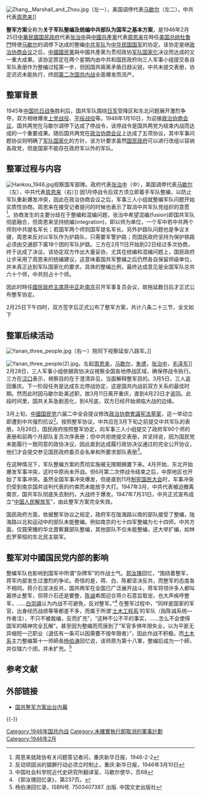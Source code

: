 [[File:Zhang,_Marshall_and_Zhou.jpg|right]]（左一），美国调停代表[[乔治·卡特莱特·马歇尔|马歇尔]]（左二），中共代表[[周恩来|周恩来]]]]

'''整军方案'''全称为'''关于军队整编及统编中共部队为国军之基本方案'''，是1946年2月25日[[中華民國国民政府|中華民國国民政府]]代表[[张治中|张治中]]與[[中國共產黨|中國共產黨]]代表[[周恩来|周恩来]]在時任[[美国总统|美国总统]][[杜魯門|杜魯門]]特使[[乔治·卡特莱特·马歇尔|马歇尔]]的调停下达成的整编[[中共军队|中共军队]]为[[中华民国国军|中华民国国军]]的协定。该协定是继[[政治协商会议|政治协商会议]]之后，[[中國國民黨|中國國民黨]]與中國共產黨为贯彻政协[[军队国家化|军队国家化]]决议而达成的又一重大成果。该协定原定在两个星期内由中共和国民政府向三人军事小组提交各自军队表册作为整编过程第一步，但因国共兩黨矛盾日趋尖锐，中共未提交表册，协定迟迟未能执行，终因[[第二次国共内战|第二次国共内战]]全面爆发而流产。

==整軍背景==
{{国共谈判史}}
{{Details|政治协商会议}}
1945年[[中国抗日战争|中国抗日战争]]胜利后，国共军队围绕[[日军|日军]]受降区和东北问题展开激烈争夺，双方相继爆发[[上党战役|上党战役]]、[[平绥战役|平绥战役]]等。1946年1月10日，为迎接[[政治协商会议|政治协商会议]]，国共两党在马歇尔调停下达成了停战令，该停战令是国共两党为结束内战而达成的一个重要成果。随后国共两党在[[政治协商会议|政治协商会议]]上达成了五项协议，其中军事问题协议则明确了[[军队国家化|军队国家化]]的方针，该方针要求虽然[[国民政府|国民政府]]可以进行改组以容纳各政党，但是国家不能存在政府军以外的军队。
{{Divbox|white|政治协商会议决议案之军事问题部分<ref>中华民国重要史料初编，第七编，战后中国</ref>|

一， 建军原则 

（一） 军队属于国家，军人责任在于卫国爱民。 

（二） 军队建制应依国防需要，并按照国家一般教育及科学与工业之进步，改进其素质与装备。 

（三） 军队制度应依我国民主政制与国情实行改革。 

（四） 改善征兵制度，公平普遍实施，并保留一部分募兵制度，加以改善，俾符合高度装备军队之需要。 

（五） 军队教育应依建军原则办理，永远超出党派系统及个人关系之外。 

二， 整军原则 

（甲） 实行军党分立 

（一） 禁止一切党派在军队内有公开的或秘密的党团活动，军队内所有个人派系之组织与地方性质之系统，亦一并禁止。 

（二） 凡军队中已有党籍之现役军人，于其在职期间，不得参加其驻地之党务活动。 

（三） 任何党派及个人不得利用军队为政争之工具。 

（四） 军队内部的有任何特殊组织与活动。 

（乙） 实行军民分治。 

（一） 凡在军队中任职之现役军人，不得兼任行政官吏。 

（二） 实行划分军区，其区域之范围，应尽量使与行政区不同。 

（三） 严禁军队干涉政治。 

三， 实行以政治军办法 

（一） 在初步整军计划實施完成时，立即改组[[國民政府军事委员会|國民政府军事委员会]]为[[中華民國国防部|中華民國国防部]]，隶属于[[行政院|行政院]]。 

（二） [[中華民國国防部部长|中華民國国防部部长]]应不以军人为限。 

（三） 全国军额及军费应经行政院决议，[[立法院|立法院]]通过。 

（四） 全国军队应收国防部之统一管辖。 

（五） 国防部内设一建军委员会，负建军计划及考核之责。（此委员会由各方人士参加） 

四， 实施整编办法 

（一） 军事三人小组应照原定计划尽速商定中共军队整编办法，整编完竣。 

（二） 中央军队应依军政部原定计划，尽速于六个月内完成其九十师之整编。 

（三） 上两项整编完竣，应再将全国所有军队统一整编为五十师或六十师。 

（四） 军事委员会内应即设置整编计划考核委员会，由各方人士参加组织之。
}}

==整軍过程与内容==
[[File:Hankou_1946.jpg|thumb]]视察国军部隊。政府代表[[张治中|张治中]]（中），美国调停代表[[乔治·卡特莱特·马歇尔|马歇尔]]（左），中共代表[[周恩来|周恩来]]（右）]]
因1月停战令后双方须立即着手军队整编，以防止军队重新爆发冲突，因此在政治协商会议之后，军事三人小组就整编军队问题开始实质性协商。周恩来在接受记者提问的时候也表示了取消中共军队党组织的意愿<ref>周恩来就政协有关问题答记者问，重庆新华日报，1946-2-2</ref>。协商发生的主要分歧在于整编和混编问题，张治中希望混编(fusion)即国共军队彻底融合，但周恩来坚持统编(integration)，即以师为单位，一个军中若中共两个师则中共提名军长；若国军两个师则国军提名军长。另外护路队问题也是争议关键，周恩来反对以军队作为护路队，只需要军警护路；而国民政府坚持为保护铁路必须由交通部下属18个团的军队护路。三方在2月11日开始到22日经过多次协商，终于达成了决议。该协定双方作出大量妥协，尤其在统编和混编问题上，国民政府让步采用了周恩来的统编建议，这意味着国共军整编之后仍然各自保留师级单位，并未真正达到军队国家化的要求。具体的整编比例，最终达成意见是全国军队总共六十个师，中共则占十个师。

因此时時任[[國民政府主席|國民政府主席]][[蒋中正|蒋中正]]赴[[南京|南京]]召开军事复员会议，故拖延数日后才正式公布整军协定。

2月25日下午四时，双方签字后正式公布了整军方案，共计八条二十三节，全文如下
{{divbox|white| 关于军队整编及统编中共部队为国军之基本方案 <ref> 政治协商会议纪实，重庆出版社，1989</ref>|

'''第一条，统帅权''' 

#中华民国国民政府主席为中国陆海空军最高统帅。最高统帅经由国防部（或军事委员会）行使其统帅权，本协定所提及之各集团军总司令，各军军长，各补给区主任，均应由国防部（或军事委员会）向最高统帅呈送报告。
#最高统帅有任免所属军官之权，但在整编军队过程中，遇必须撤免中共所领导单位之任何一司令官，或有地位之任一共产党军官时，最高统帅应指派政府内资深之共产党代表所提名之军官以补其缺。 

'''第二条，职责与权限''' 

#陆军之主要职责，在战时为保卫国家，在平时则为训练军队，陆军可用以镇压国内骚乱，惟须受下节之限制。
#当国内发生骚乱，经该地省主席向[[国民政府委员会|国民政府委员会]]确证当地局势已非地方警察及保安部队所能应付时，国民政府主席以最高统帅之资格，经由国民政府委员会之同意，可以使用陆军以恢复秩序。 

'''第三条，编组''' 

#陆军包括三个师所组成之各军。各该军配置直属部队之人数，不得超过其总兵力百分之十五，至十二个月终了，全国陆军应为一百零八师，每师人数不得超过一万四千人，在此数内，由中共部队编成者，计十八个师。
#全国将划为八个补给区。区设主任一人，向国防部（或军事委员会）负责，在各该区内担任以下职责。(1)办理驻扎各该区内军队之补给，营舍及军饷事宜。(2)办理由各该区内被裁并个单位所收聚之武器，及装备之贮存，修理及分发事宜。(3)处理供应各该区内之编余官兵，并处理供应还乡及其他目的地之过境编余官兵。(4)处理供应并初步训练在各该区内收用以补充各部队之新兵。(5)补给在各该区内之军事学校。各补给区主任对于驻扎其区内之军队，并无指挥权与管辖权，尤不得干涉或籍任何方式影响军政，民事。各军军长应派其个人代表驻于其部队所在地之补给机关内，以保证其所辖部队之需要，获得完全而迅速之补给。各区每两个月应举行会议一次，由区主任主席，该区内各军军长及师长或其指派之代表均须参加，国防部（或军事委员会）亦应派遣代表参加，以传达国防部（或军事委员会）之指示，所有补给情形及有关事项，均应提出讨论。 

'''第四条，复员'''

#本协定公布后十二个月内，政府应将九十师以外之各部队复员，中共应将十八师以外之各部队复员，复员应立即开始，并大致每月裁撤总复员人数十二分之一。本协定公布后三个星期内，政府应拟具所保留九十师之表册，及最初两个月部队复员之次序。在同期内，中共应拟具其部队之详细表册，说明其性质，兵力，武器，旅以上司令官之姓名，及各单位之驻地，此项报告，并须包括所拟保留十八师之表册，及最初两个月部队复员之次序。上项文件表册，均应送交军事小组。本协定公布后六个星期内，中共应向军事小组送交所拟复员各部队单位之全部表册，政府亦应送交同样表册。军事小组一俟接到上列各项表册文件，应即制成实施计划，送双方批准，经批准后，上项文件表册及实施计划，即由该组呈报国防部（或军事委员会）。
#复员各部队之武器 及装备，可用以补充所保留之各部队，对于此类转移之详细报告，应由军事调处执行部呈报国防部（或军事委员会），此项剩余物质，依据国防部（或军事委员会）之指示贮存之。
#为避免因复员而引致之普遍困难及不法情事，政府及中共应于初期各自供应其编余人员之补给，并处理其运输及就业之诸项问题，政府应尽速接办以上事宜之统一管理。
#在上述十二个月之时期完毕后之六个月内，政府军应更缩编为五十师，中共军应更缩编为十师，合计六十师，编为二十军。 

'''第五条，统编及配置''' 

#在本协定公布后之十二个月内，应编成四个集团军，每个集团军包括政府军一个军，中共军一个军，每军三师。各该集团军编成之次序如下：于第七，第九，第十，第十一个月各编成一个集团军，各集团军之参谋人员，政府与中共军官应约各占半数。
#在第十二个月终了时，各军之配置应如下述：<br/>甲），东北——五个军（每军三师），全部属于政府军，各军军长由政府军官充任；中共军一个军（三个师），由中共军官充任军长——共计六个军。<br/>乙），西北——五个军（每军三师），全部属政府军，由政府军官充任军长，共计五个军。<br/>丙），华北——三个军（每军三师），全部属于政府军，由政府军官充任军长；四个集团军各包含政府军一个军，及中共军一个军（每军三师），内中两个集团军总司令由政府军官充任，两个集团军总司令用中共军官充任，——共计十一个军。<br/>丁），华中——九个军（每军三师），全部属政府军，由政府军官充任军长；中共军一个军（三个师），由中共军官充任军长，——共计十个军。<br/>戊）华南（包括台湾）——四个军（每军三师），全部属政府军，由政府军官充任军长，——共计四个军。
#在十二个月以后之六个月内，上节所述之四个集团军，应更改为独立之六个军，其中四个军各包括政府军两个师，中共军一个师，以后集团军即应取消。
#在此六个月即第十八个月终了时，各军配置应如次述：<br/>甲），东北——一个军，包括政府军两个师，中共军一个师，由政府军官充任军长；四个军（每军三师），全部属于政府军，由政府军官充任军长——共计五个军。<br/>乙），西北——三个军（每军三师），全部属政府军，由政府军官充任军长——共计三个军。<br/>丙），华北——三个军，每军包括政府军一个师，中共军两个师，由中共军官充任军长；一个军包括政府军两个师，中共军一个师，由政府军官充任军长；两个军（每军三师），全部属于政府军，由政府军官充任军长——共计六个军。<br/>丁），华中——一个军，包括政府军一个师，中共军两个师，由中共军官充任军长；三个军（每军三师），全部属政府军，由政府军官充任军长——共计四个军。<br/>戊）华南（包括台湾）——两个军（每军三师），全部属政府军，由政府军官充任军长，——共计两个军。 

'''第六条，保安部队'''

#各省应有权维持一与人口比例相当之保安部队，但其数额不得超过一万五千人，当省内普通警察显然无法应付局势时，该省主席即有权使用此项保安部队以镇压骚乱。
#保安部队之武装，应以手枪，步枪及自动步枪为限。 

'''第七条，特别规定'''

#军事调处执行部：根据三十五年一月十日三人会议所签协定而设立之军事调处执行部，应为本协定之执行机关。
#统一之制服：整编后之中国军队，应采用显著而划一之制服，以供中华民国陆军官兵之着用。
#人事制度：树立妥善之人事制度，凡陆军军官之姓名，阶级及职掌，均应载入统一之名册内，不得以政治关系而有歧视。
#特殊武力：本协定生效后，政府及任何政党或派系组织，不得保持或以任何方式支持秘密性或独立性之武力。
#伪军及非正规军：所有受日本之直接或间接主使而在中国成立之军队，以及政府或中共以外之个人或派系所保持之一切军队，应尽速解除武装，并解散之，第八条第一节所述之实施计划内，应规定执行本节之具体办法，并限期完成之。 

'''第八条，一般规定'''

#本协定经蒋委员长及中共毛泽东主席批准后，军事小组应即拟具关于组织性本协定所载各种条款之详细计划，包括各种进度表，规章及具体步骤呈上核夺。
#双方谅解并同意：上述详细计划须规定，复员应于最早日期开始，补给区之组织，应遂成立，军队之统一编组之详细程序，应根据第五条所规定之办法实施。双方同时谅解并同意：在最初之过渡期内，政府及中共均应负责维持其军队之良好秩序与补给，并保证各该军队对于军事调处执行部所颁发之命令，立即绝对遵守。 

}}

==整軍后续活动==
[[File:Yanan_three_people.jpg|left]]（右一）陪同下视察延安八路军。]]

[[File:Yanan_three_people(2).jpg|right]]，左起[[周恩来|周恩来]]，[[马歇尔|马歇尔]]，[[朱德|朱德]]，[[张治中|张治中]]，[[毛泽东|毛泽东]]]]
2月28日，三人军事小组依据政协决议視察全国各地停战区域，确保停战令执行。三方在[[汉口|汉口]]表示，視察目的在于澄清异见，当面解释整军目的。3月5日，三人返回重庆。下一阶段任务是达成东北停战协定，这是国共内战前双方关系的最佳时期。然而此时因马歇尔赴美述职，故3月11日离开重庆，直到4月23日才返回。此段时间里，国共关系急剧恶化，到4月底，双方已经开始濒临大战的边缘。

3月上旬，[[中國国民党|中國国民党]]六届二中全会提议修改[[政治协商會議宪法草案|政治协商會議宪法草案]]，这一举动立即遭到中共强烈抗议<ref>反动顽固派的猖獗行动必须立时制止，重庆:新华日报，1946年3月10日</ref>。按照整军协议，中共应在3月下旬之前提交中共军队的表册。3月26日，国民政府按照整军协定，向军事三人小组提交了政府军90个师的表册和前两个月部队复员次序表册；但中共拒绝提交表册，并坚持说，因为国民党未能履行一致同意的政协决议，因此直到达成履行政协决议通过的完全公开协议，他们才会提交参见国民政府委员会名单和所要求部队表册<ref>中国社会科学院近代史研究所翻译室，马歇尔使华，页68</ref>。

在这种情况下，军队整编方案的贯彻实施被无限期搁置下来。4月开始，东北开始爆发军事冲突，这时中原尚未开战。但6月第二次停战令结束之后，中原地区也开始了军事冲突。虽然全国军事冲突爆发，但是直到11月[[制宪国民大会|制宪国民大会]]时，军事冲突仍受到南京国共谈判代表的约束而未能放手大打。1947年3月，中共代表被迫撤离南京，国共军队彻底失去制约，大战终于爆发。1947年7月31日，中共正式宣布成立“[[中国人民解放军|中国人民解放军]]”，由此整军方案完全失效。

国民政府方面，依据整军协议之规定，政府军在陇海路以南的部队接受了整编，陇海路以北和运动中的部队未能整编。例如南京的七十四军整编为七十四师。中共方面，仅聂荣臻的华北晋察冀部队整编，其他部队不仅未能整编，还大举扩编，如林彪罗荣桓的东北民主联军。

==整军对中國国民党内部的影响==

整编军队也影响到国军中所谓“杂牌军”的作战士气。[[郭汝瑰|郭汝瑰]]回忆，“围绕着整军，蒋军内部发生过激烈的争论。奇怪的是，蒋、白、陈都坚决反共，而整军的态度各不相同。蒋介石坚决反共，国共两军在全国已广泛展开战斗，蒋军将领许多人都叫嚣停止整军，但蒋介石还是要整，[[陈诚|陈诚]]希图迎合蒋介石意旨取宠，也大声疾呼整军，……[[白崇禧|白崇禧]]认为内战不可避免，反对整军。”<ref>《郭汝瑰回忆录》，第237页。</ref> 在整军过程中，“同样是国家的军官，出身经历战绩等等都差不多，而属于所谓‘[[土木系_(国民革命军)|土木工程系]]’的军队（指陈诚系统—作者注），不只不被裁编，反而扩充”，“这种不公不平的事实，……怎么不会使得国军的精神完全瓦解”。甚至因为整编而荒唐到了“军官多惧年限失业，以为平匪无异缩短一己职业（退伍有一条可以因需要不按年限者）”，因此作战不积极。而[[土木系_(国民革命军)|土木系]]主力整编第十一师師長[[杨伯涛|杨伯涛]]回忆说，该师原为第十八軍，整编后成为一个師，并仅辖六个团，并未扩充。<ref>杨伯涛回忆录，ISBN号. 7503407387. 出版. 中国文史出版社  </ref>

== 参考文献 ==
{{Reflist|30em}}

==外部链接==
*[http://www.singtaonet.com/reveal/200812/t20081229_951211_2.html 国共整军方案出台内幕]

{{-}}
{{第二次国共内战}}
[[Category:1946年国共内战|Category:1946年国共内战]]
[[Category:未確實執行即取消的軍事計劃|Category:未確實執行即取消的軍事計劃]]
[[Category:1946年2月|Category:1946年2月]]